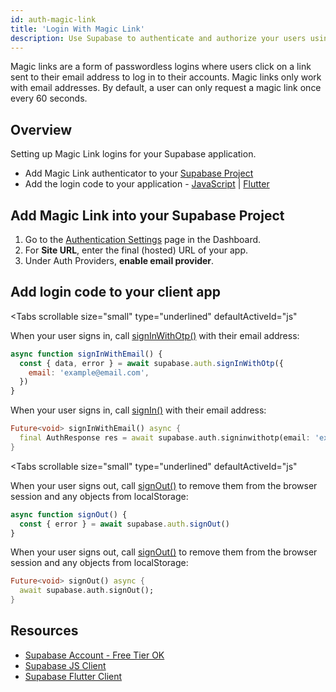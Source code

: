 ```yaml
---
id: auth-magic-link
title: 'Login With Magic Link'
description: Use Supabase to authenticate and authorize your users using magic links.
---
```



Magic links are a form of passwordless logins where users click on a link sent to their email address to log in to their accounts.
Magic links only work with email addresses. By default, a user can only request a magic link once every 60 seconds.

## Overview

Setting up Magic Link logins for your Supabase application.

- Add Magic Link authenticator to your [Supabase Project](https://app.supabase.com)
- Add the login code to your application - [JavaScript](https://github.com/supabase/supabase-js) | [Flutter](https://github.com/supabase/supabase-flutter)

## Add Magic Link into your Supabase Project

1. Go to the [Authentication Settings](https://app.supabase.com/project/_/settings/auth) page in the Dashboard.
1. For **Site URL**, enter the final (hosted) URL of your app.
1. Under Auth Providers, **enable email provider**.

## Add login code to your client app

<Tabs
  scrollable
  size="small"
  type="underlined"
  defaultActiveId="js"
>
<TabPanel id="js" label="JavaScript">

When your user signs in, call [signInWithOtp()](/docs/reference/javascript/auth-signinwithotp) with their email address:

```js
async function signInWithEmail() {
  const { data, error } = await supabase.auth.signInWithOtp({
    email: 'example@email.com',
  })
}
```

</TabPanel>
<TabPanel id="dart" label="Dart">

When your user signs in, call [signIn()](/docs/reference/dart/auth-signinwithotp) with their email address:

```dart
Future<void> signInWithEmail() async {
  final AuthResponse res = await supabase.auth.signinwithotp(email: 'example@email.com');
}
```

</TabPanel>
</Tabs>

<Tabs
  scrollable
  size="small"
  type="underlined"
  defaultActiveId="js"
>
<TabPanel id="js" label="JavaScript">

When your user signs out, call [signOut()](/docs/reference/javascript/auth-signout) to remove them from the browser session and any objects from localStorage:

```js
async function signOut() {
  const { error } = await supabase.auth.signOut()
}
```

</TabPanel>
<TabPanel id="dart" label="Dart">

When your user signs out, call [signOut()](/docs/reference/dart/auth-signout) to remove them from the browser session and any objects from localStorage:

```dart
Future<void> signOut() async {
  await supabase.auth.signOut();
}
```

</TabPanel>
</Tabs>

## Resources

- [Supabase Account - Free Tier OK](https://supabase.com)
- [Supabase JS Client](https://github.com/supabase/supabase-js)
- [Supabase Flutter Client](https://github.com/supabase/supabase-flutter)
